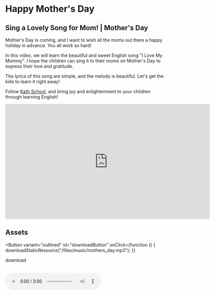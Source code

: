
# Happy Mother's Day

## Sing a Lovely Song for Mom! | Mother's Day

Mother's Day is coming, and I want to wish all the moms out there a happy holiday in advance. You all work so hard!

In this video, we will learn the beautiful and sweet English song "I Love My Mommy". I hope the children can sing it to their moms on Mother's Day to express their love and gratitude.

The lyrics of this song are simple, and the melody is beautiful. Let's get the kids to learn it right away!

Follow [Kath School](https://space.bilibili.com/20797715), and bring joy and enlightenment to your children through learning English!

<iframe
  src="https://player.bilibili.com/player.html?bvid=BV1Zo4y1x7gE&cid=1&page=1"
  scrolling="no"
  border="0"
  frameborder="no"
  framespacing="0"
  allowfullscreen="true"
  width="640"
  height="360"
></iframe>

## Assets

<Button
  variant="outlined"
  id="downloadButton"
  onClick={function () {
    downloadStaticResource("/files/music/mothers_day.mp3");
  }}
>
  download
</Button>
<br />
<br />

<audio src="/files/music/mothers_day.mp3" controls>
  The browser doesn't support
</audio>